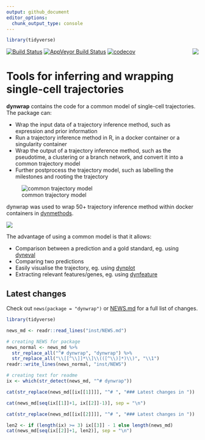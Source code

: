```yaml
---
output: github_document
editor_options: 
  chunk_output_type: console
---
```


<!-- README.md is generated from README.Rmd. Please edit that file -->

```r
library(tidyverse)
```

[![Build Status](https://img.shields.io/travis/dynverse/dynwrap.svg?logo=travis)](https://travis-ci.org/dynverse/dynwrap)
[![AppVeyor Build Status](https://ci.appveyor.com/api/projects/status/github/dynverse/dynwrap?branch=master&svg=true)](https://ci.appveyor.com/project/dynverse/dynwrap)
[![codecov](https://codecov.io/gh/dynverse/dynwrap/branch/master/graph/badge.svg)](https://codecov.io/gh/dynverse/dynwrap) 
<img src="man/figures/logo.png" align="right" />

# Tools for inferring and wrapping single-cell trajectories

**dynwrap** contains the code for a common model of single-cell trajectories. The package can:

* Wrap the input data of a trajectory inference method, such as expression and prior information
* Run a trajectory inference method in R, in a docker container or a singularity container
* Wrap the output of a trajectory inference method, such as the pseudotime, a clustering or a branch network, and convert it into a common trajectory model
* Further postprocess the trajectory model, such as labelling the milestones and rooting the trajectory

![common trajectory model](man/figures/trajectory_model.png)

dynwrap was used to wrap 50+ trajectory inference method within docker containers in [dynmethods](https://github.com/dynverse/dynmethods).

![](man/figures/overview_wrapping_v2.png)

The advantage of using a common model is that it allows:

* Comparison between a prediction and a gold standard, eg. using [dyneval](https://www.github.com/dynverse/dyneval)
* Comparing two predictions
* Easily visualise the trajectory, eg. using [dynplot](https://www.github.com/dynverse/dynplot)
* Extracting relevant features/genes, eg. using [dynfeature](https://www.github.com/dynverse/dynfeature)


## Latest changes
Check out `news(package = "dynwrap")` or [NEWS.md](inst/NEWS.md) for a full list of changes.

<!-- This section gets automatically generated from inst/NEWS.md, and also generates inst/NEWS -->

```r
library(tidyverse)

news_md <- readr::read_lines("inst/NEWS.md")

# creating NEWS for package
news_normal <- news_md %>% 
  str_replace_all("^# dynwrap", "dynwrap") %>% 
  str_replace_all("\\[[^\\]]*\\]\\(([^\\)]*)\\)", "\\1")
readr::write_lines(news_normal, "inst/NEWS")

# creating text for readme
ix <- which(str_detect(news_md, "^# dynwrap"))

cat(str_replace(news_md[[ix[[1]]]], "^# ", "### Latest changes in "))

cat(news_md[seq(ix[[1]]+1, ix[[2]]-1)], sep = "\n")

cat(str_replace(news_md[[ix[[2]]]], "^# ", "### Latest changes in "))

len2 <- if (length(ix) >= 3) ix[[3]] - 1 else length(news_md)
cat(news_md[seq(ix[[2]]+1, len2)], sep = "\n")
```
